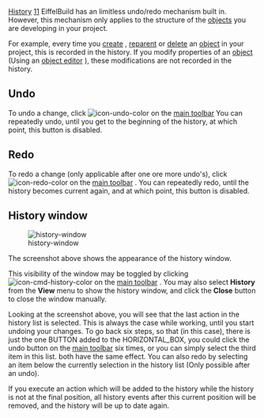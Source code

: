 [[Property:title|History]]
[[Property:weight|11]]
EiffelBuild has an limitless undo/redo mechanism built in. However, this mechanism only applies to the structure of the [[EiffelBuild Notation|objects]]  you are developing in your project. 

For example, every time you [[Create an object|create]] , [[Reparent an Object| reparent]]  or [[Delete an object|delete]]  an [[EiffelBuild Notation|object]]  in your project, this is recorded in the history. If you modify properties of an [[EiffelBuild Notation|object]]  (Using an [[Object editor|object editor]] ), these modifications are not recorded in the history. 

==Undo==

To undo a change, click  [[Image:icon-undo-color]]  on the [[Main toolbar| main toolbar]]  You can repeatedly undo, until you get to the beginning of the history, at which point, this button is disabled. 

==Redo==

To redo a change (only applicable after one ore more undo's), click  [[Image:icon-redo-color]]  on the [[Main toolbar| main toolbar]] . You can repeatedly redo, until the history becomes current again, and at which point, this button is disabled. 

==History window==

[[Image:history-window]]  

The screenshot above shows the appearance of the history window.

This visibility of the window may be toggled by clicking  [[Image:icon-cmd-history-color]]  on the [[Main toolbar| main toolbar]] . You may also select '''History''' from the '''View''' menu to show the history window, and click the '''Close''' button to close the window manually. 

Looking at the screenshot above, you will see that the last action in the history list is selected. This is always the case while working, until you start undoing your changes. To go back six steps, so that (in this case), there is just the one BUTTON added to the HORIZONTAL_BOX, you could click the undo button on the [[Main toolbar| main toolbar]]  six times, or you can simply select the third item in this list. both have the same effect. You can also redo by selecting an item below the currently selection in the history list (Only possible after an undo). 

If you execute an action which will be added to the history while the history is not at the final position, all history events after this current position will be removed, and the history will be up to date again.

{{note| '''Note''': If you use the history list to move through many recorded actions at once, there may be a slight delay dependent on the systems complexity and steps moved. }}

{{seealso| '''See also''' <br/>
[[Builder window|Builder window]]  <br/>
[[Layout constructor| Layout constructor]]  }}




